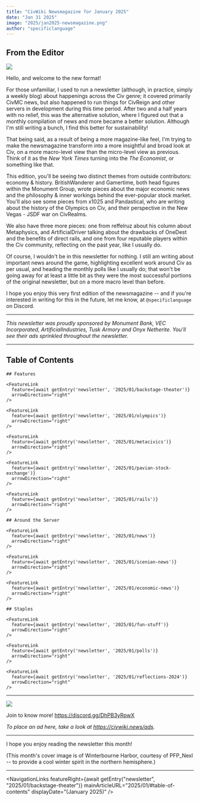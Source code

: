 ```yaml
---
title: "CivWiki Newsmagazine for January 2025"
date: "Jan 31 2025"
image: "2025/jan2025-newsmagazine.png"
author: "specificlanguage"
---
```


## From the Editor

![](public/2025/jan2025-newsmagazine.png)

Hello, and welcome to the new format!

For those unfamiliar, I used to run a newsletter (although, in practice, simply a weekly blog) about happenings across the Civ genre; it covered primarily CivMC news, but also happened to run things for CivReign and other servers in development during this time period. After two and a half years with no relief, this was the alternative solution, where I figured out that a monthly compilation of news and more became a better solution. Although I'm still writing a bunch, I find this better for sustainability!

That being said, as a result of being a more magazine-like feel, I'm trying to make the newsmagazine transform into a more insightful and broad look at Civ, on a more macro-level view than the micro-level view as previous. Think of it as the *New York Times* turning into the *The Economist*, or something like that.

This edition, you'll be seeing two distinct themes from outside contributors: economy & history. BritishWanderer and Gamertime, both head figures within the Monument Group, wrote pieces about the major economic news and the philosophy & inner workings behind the ever-popular stock market. You'll also see some pieces from x1025 and Pandastical, who are writing about the history of the Olympics on Civ, and their perspective in the New Vegas - JSDF war on CivRealms.

We also have three more pieces: one from reffelruz about his column about Metaphysics, and ArtificialDriver talking about the drawbacks of OneDest and the benefits of direct rails, and one from four reputable players within the Civ community, reflecting on the past year, like I usually do.

Of course, I wouldn't be in this newsletter for nothing. I still am writing about important news around the game, highlighting excellent work around Civ as per usual, and heading the monthly polls like I usually do; that won't be going away for at least a little bit as they were the most successful portions of the original newsletter, but on a more macro level than before.

I hope you enjoy this very first edition of the newsmagazine -- and if you're interested in writing for this in the future, let me know, at `@specificlanguage` on Discord.

---

*This newsletter was proudly sponsored by Monument Bank, VEC Incorporated, ArtificialIndustries, Tusk Armory and Onyx Netherite. You'll see their ads sprinkled throughout the newsletter.*

---

## Table of Contents

<div className="space-y-2">

  <ColoredBlock color="bg-teal-600">

    ## Features

    <FeatureLink
      feature={await getEntry('newsletter', '2025/01/backstage-theater')}
      arrowDirection="right"
    />

    <FeatureLink
      feature={await getEntry('newsletter', '2025/01/olympics')}
      arrowDirection="right"
    />

    <FeatureLink
      feature={await getEntry('newsletter', '2025/01/metacivics')}
      arrowDirection="right"
    />

    <FeatureLink
      feature={await getEntry('newsletter', '2025/01/pavian-stock-exchange')}
      arrowDirection="right"
    />

    <FeatureLink
      feature={await getEntry('newsletter', '2025/01/rails')}
      arrowDirection="right"
    />

  </ColoredBlock>

  <ColoredBlock color="bg-blue-300 dark:bg-blue-900">

    ## Around the Server

    <FeatureLink
      feature={await getEntry('newsletter', '2025/01/news')}
      arrowDirection="right"
    />

    <FeatureLink
      feature={await getEntry('newsletter', '2025/01/icenian-news')}
      arrowDirection="right"
    />

    <FeatureLink
      feature={await getEntry('newsletter', '2025/01/economic-news')}
      arrowDirection="right"
    />

  </ColoredBlock>

  <ColoredBlock color="bg-purple-300 dark:bg-purple-900">

    ## Staples

    <FeatureLink
      feature={await getEntry('newsletter', '2025/01/fun-stuff')}
      arrowDirection="right"
    />

    <FeatureLink
      feature={await getEntry('newsletter', '2025/01/polls')}
      arrowDirection="right"
    />

    <FeatureLink
      feature={await getEntry('newsletter', '2025/01/reflections-2024')}
      arrowDirection="right"
    />

  </ColoredBlock>

</div>

---

![](https://i.imgur.com/GqNejpI.png)

Join to know more! https://discord.gg/DhPB3yRpwX

*To place an ad here, take a look at https://civwiki.news/ads.*

---

I hope you enjoy reading the newsletter this month!

(This month's cover image is of Winterbourne Harbor, courtesy of PFP_Nexl -- to provide a cool winter spirit in the northern hemisphere.)

---

<NavigationLinks
  featureRight={await getEntry("newsletter", "2025/01/backstage-theater")}
  mainArticleURL="2025/01/#table-of-contents"
  displayDate="(January 2025)"
/>